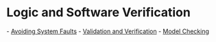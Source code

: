 = Logic and Software Verification =

- [[Avoiding System Faults]]
- [[Validation and Verification]]
- [[Model Checking]]
